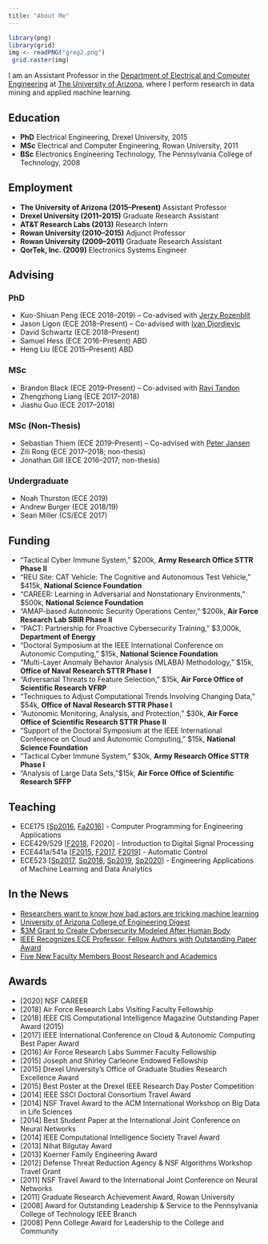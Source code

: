 ```yaml
---
title: "About Me"
---
```


```r
library(png)
library(grid)
img <- readPNG("greg2.png")
 grid.raster(img)
```

I am an Assistant Professor in the [Department of Electrical and Computer Engineering](http://www.ece.arizona.edu/) at [The University of Arizona](http://www.arizona.edu/), where I perform research in data mining and applied machine learning. 





## Education 
- __PhD__ Electrical Engineering, Drexel University, 2015
- __MSc__ Electrical and Computer Engineering, Rowan University, 2011
- __BSc__ Electronics Engineering Technology, The Pennsylvania College of Technology, 2008

## Employment  
- __The University of Arizona (2015--Present)__ Assistant Professor
- __Drexel University (2011--2015)__ Graduate Research Assistant 
- __AT&T Research Labs (2013)__ Research Intern 
- __Rowan University (2010--2015)__ Adjunct Professor
- __Rowan University (2009--2011)__ Graduate Research Assistant
- __QorTek, Inc. (2009)__ Electronics Systems Engineer 

## Advising   

### PhD  
- Kuo-Shiuan Peng (ECE 2018--2019) 
-- Co-advised with [Jerzy Rozenblit](https://ece.engineering.arizona.edu/faculty-staff/faculty/jerzy-w-rozenblit)
- Jason Ligon (ECE 2018--Present)
-- Co-advised with [Ivan Djordjevic](https://ece.engineering.arizona.edu/faculty-staff/faculty/ivan-b-djordjevic)
- David Schwartz (ECE 2018--Present)
- Samuel Hess (ECE 2016--Present) ABD
- Heng Liu (ECE 2015--Present) ABD

### MSc  
- Brandon Black (ECE 2019--Present)
-- Co-advised with [Ravi Tandon](https://ece.engineering.arizona.edu/faculty-staff/faculty/ravi-tandon)
- Zhengzhong Liang (ECE 2017--2018)
- Jiashu Guo (ECE 2017--2018) 

### MSc (Non-Thesis) 
- Sebastian Thiem (ECE 2019--Present) -- Co-advised with [Peter Jansen](https://ischool.arizona.edu/people/peter-jansen) 
- Zili Rong (ECE 2017--2018; non-thesis)
- Jonathan Gill (ECE 2016--2017; non-thesis) 

### Undergraduate
- Noah Thurston (ECE 2019)
- Andrew Burger (ECE 2018/19)
- Sean Miller (CS/ECE 2017)


## Funding 
- "Tactical Cyber Immune System," $200k, __Army Research Office STTR Phase II__ 
- "REU Site: CAT Vehicle: The Cognitive and Autonomous Test Vehicle," $415k, __National Science Foundation__ 
- "CAREER: Learning in Adversarial and Nonstationary Environments," $500k, __National Science Foundation__ 
- "AMAP-based Autonomic Security Operations Center," $200k, __Air Force Research Lab SBIR Phase II__ 
- "PACT: Partnership for Proactive Cybersecurity Training," $3,000k, __Department of Energy__ 
- "Doctoral Symposium at the IEEE International Conference on Autonomic Computing," $15k, __National Science Foundation__ 
- "Multi-Layer Anomaly Behavior Analysis (MLABA) Methodology," $15k, __Office of Naval Research STTR Phase I__ 
- "Adversarial Threats to Feature Selection," $15k, __Air Force Office of Scientific Research VFRP__ 
- "Techniques to Adjust Computational Trends Involving Changing Data," $54k, __Office of Naval Research STTR Phase I__ 
- "Autonomic Monitoring, Analysis, and Protection," $30k,  __Air Force Office of Scientific Research STTR Phase II__ 
- "Support of the Doctoral Symposium at the IEEE International Conference on Cloud and Autonomic Computing," $15k, __National Science Foundation__ 
- "Tactical Cyber Immune System," $30k,  __Army Research Office STTR Phase I__ 
- "Analysis of Large Data Sets,"$15k,  __Air Force Office of Scientific Research SFFP__ 


## Teaching 
- ECE175 [[Sp2016](syllabus/ece175_sp2016.pdf){target="_blank"}, [Fa2016](syllabus/ece175_fa2016.pdf){target="_blank"}] - Computer Programming for Engineering Applications 
- ECE429/529 [[F2018](syllabus/ece429529_fa2018.pdf){target="_blank"}, F2020] - Introduction to Digital Signal Processing
- ECE441a/541a [[F2015](syllabus/ece441541_fa2015.pdf){target="_blank"}, [F2017](syllabus/ece441541_fa2017.pdf){target="_blank"}, [F2019](syllabus/ece441541_fa2019.pdf){target="_blank"}] - Automatic Control
- ECE523 [[Sp2017](syllabus/ece523_sp2017.pdf){target="_blank"}, [Sp2018](syllabus/ece523_sp2018.pdf){target="_blank"}, [Sp2019](syllabus/ece523_sp2019.pdf){target="_blank"}, [Sp2020](syllabus/ece523_sp2020.pdf){target="_blank"}] - Engineering Applications of Machine Learning and Data Analytics


## In the News 
* [Researchers want to know how bad actors are tricking machine learning](https://edscoop.com/university-arizona-machine-learning-algorithm-research/)
* [University of Arizona College of Engineering Digest](https://news.engineering.arizona.edu/news/electrical-engineer-trains-computers-distinguish-between-friend-and-foe)
* [$3M Grant to Create Cybersecurity Modeled After Human Body](https://ece.engineering.arizona.edu/news-events/3m-grant-create-cybersecurity-modeled-after-human-body)
* [IEEE Recognizes ECE Professor, Fellow Authors with Outstanding Paper Award](https://ece.engineering.arizona.edu/news-events/ieee-recognizes-ece-professor-fellow-authors-outstanding-paper-award)
* [Five New Faculty Members Boost Research and Academics](https://ece.engineering.arizona.edu/news-events/five-new-faculty-members-boost-research-and-academics)


## Awards 
- [2020] NSF CAREER 
- [2018] Air Force Research Labs Visiting Faculty Fellowship 
- [2018] IEEE CIS Computational Intelligence Magazine Outstanding Paper Award (2015)
- [2017] IEEE International Conference on Cloud & Autonomic Computing Best Paper Award
- [2016] Air Force Research Labs Summer Faculty Fellowship
- [2015] Joseph and Shirley Carleone Endowed Fellowship
- [2015] Drexel University's Office of Graduate Studies Research Excellence Award
- [2015] Best Poster at the Drexel IEEE Research Day Poster Competition
- [2014] IEEE SSCI Doctoral Consortium Travel Award
- [2014] NSF Travel Award to the ACM International Workshop on Big Data in Life Sciences
- [2014] Best Student Paper at the International Joint Conference on Neural Networks
- [2014] IEEE Computational Intelligence Society Travel Award
- [2013] Nihat Bilgutay  Award
- [2013] Koerner Family Engineering  Award
- [2012] Defense Threat Reduction Agency & NSF Algorithms Workshop Travel Grant
- [2011] NSF Travel Award to the International Joint Conference on Neural Networks
- [2011] Graduate Research Achievement Award, Rowan University
- [2008] Award for Outstanding Leadership & Service to the Pennsylvania College of Technology IEEE Branch
- [2008] Penn College Award for Leadership to the College and Community




